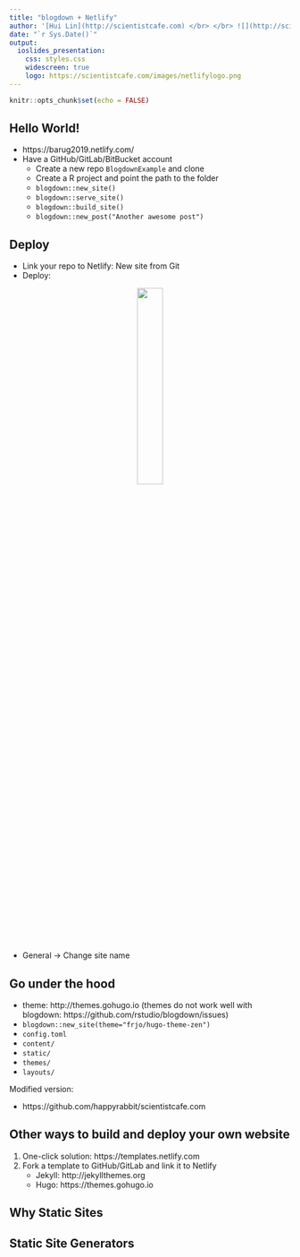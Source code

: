 ```yaml
---
title: "blogdown + Netlify"
author: '[Hui Lin](http://scientistcafe.com) </br> </br> ![](http://scientistcafe.com/images/netlifylogo.png){width=15%}'
date: "`r Sys.Date()`"
output:
  ioslides_presentation:
    css: styles.css
    widescreen: true
    logo: https://scientistcafe.com/images/netlifylogo.png
---
```


```r
knitr::opts_chunk$set(echo = FALSE)
```

## Hello World!

- https://barug2019.netlify.com/
- Have a GitHub/GitLab/BitBucket account
   - Create a new repo `BlogdownExample` and clone 
   - Create a R project and point the path to the folder
   - `blogdown::new_site()`
   - `blogdown::serve_site()`
   - `blogdown::build_site()`
   - `blogdown::new_post("Another awesome post")`
   
## Deploy

- Link your repo to Netlify: New site from Git
- Deploy: 

<center>
![](images/deploysetting.png){width=30%}
</center>

- General -> Change site name 

## Go under the hood

- theme: http://themes.gohugo.io (themes do not work well with blogdown: https://github.com/rstudio/blogdown/issues)
- `blogdown::new_site(theme="frjo/hugo-theme-zen")`
- `config.toml`
- `content/`
- `static/`
- `themes/`
- `layouts/`

Modified version:

- https://github.com/happyrabbit/scientistcafe.com

## Other ways to build and deploy your own website

1. One-click solution: https://templates.netlify.com
2. Fork a template to GitHub/GitLab and link it to Netlify 
    - Jekyll: http://jekyllthemes.org
    - Hugo: https://themes.gohugo.io
    
## Why Static Sites   

## Static Site Generators



   